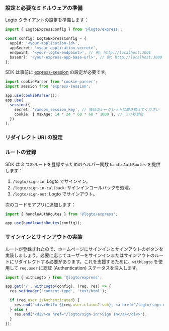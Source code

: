 
### 設定と必要なミドルウェアの準備

Logto クライアントの設定を準備します：

```ts title="app.ts"
import { LogtoExpressConfig } from '@logto/express';

const config: LogtoExpressConfig = {
  appId: '<your-application-id>',
  appSecret: '<your-application-secret>',
  endpoint: '<your-logto-endpoint>', // 例: http://localhost:3001
  baseUrl: '<your-express-app-base-url>', // 例: http://localhost:3000
};
```

SDK は事前に [express-session](https://www.npmjs.com/package/express-session) の設定が必要です。

```ts title="app.ts"
import cookieParser from 'cookie-parser';
import session from 'express-session';

app.use(cookieParser());
app.use(
  session({
    secret: 'random_session_key', // 独自のシークレットに置き換えてください
    cookie: { maxAge: 14 * 24 * 60 * 60 * 1000 }, // ミリ秒単位
  })
);
```

### リダイレクト URI の設定

<SignInFlowSummary />

<AssumingUrl />

<WebConfigureRedirectUris />

### ルートの登録

SDK は 3 つのルートを登録するためのヘルパー関数 `handleAuthRoutes` を提供します：

1. `/logto/sign-in`: Logto でサインイン。
2. `/logto/sign-in-callback`: サインインコールバックを処理。
3. `/logto/sign-out`: Logto でサインアウト。

次のコードをアプリに追加します：

```ts title="app.ts"
import { handleAuthRoutes } from '@logto/express';

app.use(handleAuthRoutes(config));
```

### サインインとサインアウトの実装

ルートが登録されたので、ホームページにサインインとサインアウトのボタンを実装しましょう。必要に応じてユーザーをサインインまたはサインアウトのルートにリダイレクトする必要があります。これを支援するために、`withLogto` を使用して `req.user` に認証 (Authentication) ステータスを注入します。

```ts title="app.ts"
import { withLogto } from '@logto/express';

app.get('/', withLogto(config), (req, res) => {
  res.setHeader('content-type', 'text/html');

  if (req.user.isAuthenticated) {
    res.end(`<div>Hello ${req.user.claims?.sub}, <a href="/logto/sign-out">Sign Out</a></div>`);
  } else {
    res.end('<div><a href="/logto/sign-in">Sign In</a></div>');
  }
});
```

<Checkpoint />
